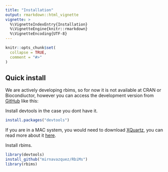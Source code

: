 ```yaml
---
title: "Installation"
output: rmarkdown::html_vignette
vignette: >
  %\VignetteIndexEntry{Installation}
  %\VignetteEngine{knitr::rmarkdown}
  %\VignetteEncoding{UTF-8}
---
```


```r
knitr::opts_chunk$set(
  collapse = TRUE,
  comment = "#>"
)
```

## Quick install

We are actively developing rbims, so for now it is not available at CRAN or Biocondiuctor, however you can access the development version from
[GitHub](https://github.com/mirnavazquez/RbiMs) like this:

Install devtools in the case you dont have it.

```r
install.packages("devtools")
```

If you are in a MAC system, you would need to download [XQuartz](https://www.xquartz.org/), you can read more about it [here](https://stackoverflow.com/questions/38952427/include-cairo-r-on-a-mac). 

Install rbims.

```r
library(devtools)
install_github("mirnavazquez/RbiMs")
library(rbims)
```

